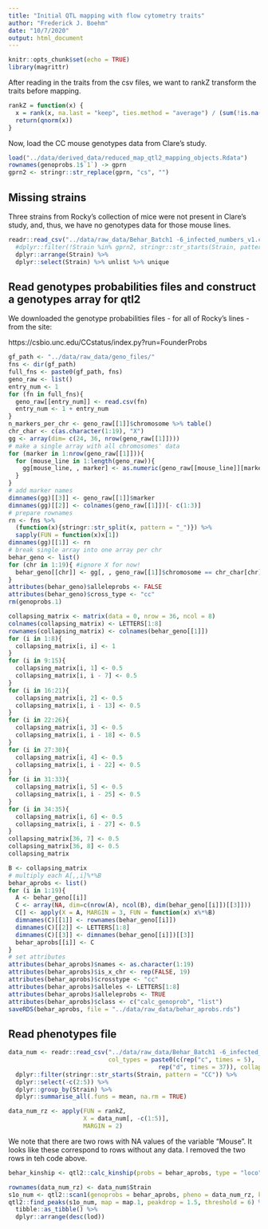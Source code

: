 ```yaml
---
title: "Initial QTL mapping with flow cytometry traits"
author: "Frederick J. Boehm"
date: "10/7/2020"
output: html_document
---
```


```r
knitr::opts_chunk$set(echo = TRUE)
library(magrittr)
```

After reading in the traits from the csv files, we want to rankZ transform the traits before mapping. 

```r
rankZ = function(x) {
  x = rank(x, na.last = "keep", ties.method = "average") / (sum(!is.na(x)) + 1)
  return(qnorm(x))
}
```


Now, load the CC mouse genotypes data from Clare's study.

```r
load("../data/derived_data/reduced_map_qtl2_mapping_objects.Rdata")
rownames(genoprobs.1$`1`) -> gprn
gprn2 <- stringr::str_replace(gprn, "cs", "")
```

## Missing strains

Three strains from Rocky's collection of mice were not present in Clare's study, 
and, thus, we have no genotypes data for those mouse lines.

```r
readr::read_csv("../data/raw_data/Behar_Batch1 -6_infected_numbers_v1.csv") %>%
  #dplyr::filter(!Strain %in% gprn2, stringr::str_starts(Strain, pattern = "CC")) %>%
  dplyr::arrange(Strain) %>%
  dplyr::select(Strain) %>% unlist %>% unique
```

## Read genotypes probabilities files and construct a genotypes array for qtl2

We downloaded the genotype probabilities files - for all of Rocky's lines - from the site:

https://csbio.unc.edu/CCstatus/index.py?run=FounderProbs


```r
gf_path <- "../data/raw_data/geno_files/"
fns <- dir(gf_path)
full_fns <- paste0(gf_path, fns)
geno_raw <- list()
entry_num <- 1
for (fn in full_fns){
  geno_raw[[entry_num]] <- read.csv(fn)
  entry_num <- 1 + entry_num
}
n_markers_per_chr <- geno_raw[[1]]$chromosome %>% table()
chr_char <- c(as.character(1:19), "X")
gg <- array(dim= c(24, 36, nrow(geno_raw[[1]])))
# make a single array with all chromosomes' data
for (marker in 1:nrow(geno_raw[[1]])){
  for (mouse_line in 1:length(geno_raw)){
    gg[mouse_line, , marker] <- as.numeric(geno_raw[[mouse_line]][marker, - c(1:3)])
  }
}
# add marker names
dimnames(gg)[[3]] <- geno_raw[[1]]$marker
dimnames(gg)[[2]] <- colnames(geno_raw[[1]])[- c(1:3)]
# prepare rownames
rn <- fns %>%
  (function(x){stringr::str_split(x, pattern = "_")}) %>%
  sapply(FUN = function(x)x[1])
dimnames(gg)[[1]] <- rn 
# break single array into one array per chr
behar_geno <- list()
for (chr in 1:19){ #ignore X for now!
  behar_geno[[chr]] <- gg[, , geno_raw[[1]]$chromosome == chr_char[chr]]
}
attributes(behar_geno)$alleleprobs <- FALSE
attributes(behar_geno)$cross_type <- "cc"
rm(genoprobs.1)
```

```r
collapsing_matrix <- matrix(data = 0, nrow = 36, ncol = 8)
colnames(collapsing_matrix) <- LETTERS[1:8]
rownames(collapsing_matrix) <- colnames(behar_geno[[1]])
for (i in 1:8){
  collapsing_matrix[i, i] <- 1
}
for (i in 9:15){
  collapsing_matrix[i, 1] <- 0.5
  collapsing_matrix[i, i - 7] <- 0.5
}
for (i in 16:21){
  collapsing_matrix[i, 2] <- 0.5
  collapsing_matrix[i, i - 13] <- 0.5
}
for (i in 22:26){
  collapsing_matrix[i, 3] <- 0.5
  collapsing_matrix[i, i - 18] <- 0.5
}
for (i in 27:30){
  collapsing_matrix[i, 4] <- 0.5
  collapsing_matrix[i, i - 22] <- 0.5
}
for (i in 31:33){
  collapsing_matrix[i, 5] <- 0.5
  collapsing_matrix[i, i - 25] <- 0.5
}
for (i in 34:35){
  collapsing_matrix[i, 6] <- 0.5
  collapsing_matrix[i, i - 27] <- 0.5
}
collapsing_matrix[36, 7] <- 0.5
collapsing_matrix[36, 8] <- 0.5
collapsing_matrix
```


```r

B <- collapsing_matrix
# multiply each A[,,i]%*%B
behar_aprobs <- list()
for (i in 1:19){
  A <- behar_geno[[i]]
  C <- array(NA, dim=c(nrow(A), ncol(B), dim(behar_geno[[i]])[[3]]))
  C[] <- apply(X = A, MARGIN = 3, FUN = function(x) x%*%B)
  dimnames(C)[[1]] <- rownames(behar_geno[[i]])
  dimnames(C)[[2]] <- LETTERS[1:8]
  dimnames(C)[[3]] <- dimnames(behar_geno[[i]])[[3]]
  behar_aprobs[[i]] <- C
}
# set attributes
attributes(behar_aprobs)$names <- as.character(1:19)
attributes(behar_aprobs)$is_x_chr <- rep(FALSE, 19)
attributes(behar_aprobs)$crosstype <- "cc"
attributes(behar_aprobs)$alleles <- LETTERS[1:8]
attributes(behar_aprobs)$alleleprobs <- TRUE
attributes(behar_aprobs)$class <- c("calc_genoprob", "list")
saveRDS(behar_aprobs, file = "../data/raw_data/behar_aprobs.rds")
```


## Read phenotypes file


```r
data_num <- readr::read_csv("../data/raw_data/Behar_Batch1 -6_infected_numbers_v1.csv", 
                            col_types = paste0(c(rep("c", times = 5), 
                                          rep("d", times = 37)), collapse = "")) %>%
  dplyr::filter(stringr::str_starts(Strain, pattern = "CC")) %>%
  dplyr::select(-c(2:5)) %>%
  dplyr::group_by(Strain) %>%
  dplyr::summarise_all(.funs = mean, na.rm = TRUE)

```

```r
data_num_rz <- apply(FUN = rankZ, 
                     X = data_num[, -c(1:5)], 
                     MARGIN = 2)
```

We note that there are two rows with NA values of the variable "Mouse". It looks like these correspond to rows without any data. I removed the two rows in teh code above.





```r
behar_kinship <- qtl2::calc_kinship(probs = behar_aprobs, type = "loco")
```

```r
rownames(data_num_rz) <- data_num$Strain
s1o_num <- qtl2::scan1(genoprobs = behar_aprobs, pheno = data_num_rz, kinship = behar_kinship, reml = TRUE)
qtl2::find_peaks(s1o_num, map = map.1, peakdrop = 1.5, threshold = 6) %>% 
  tibble::as_tibble() %>%
  dplyr::arrange(desc(lod))
```



